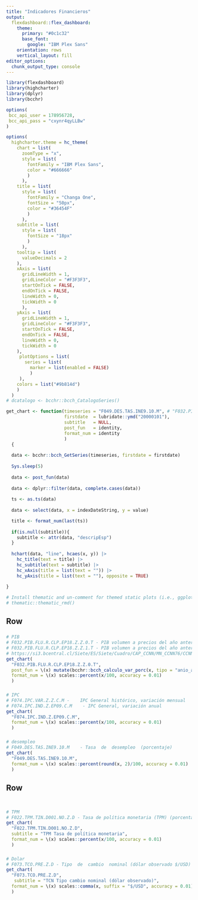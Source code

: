 ```yaml
---
title: "Indicadores Financieros"
output: 
  flexdashboard::flex_dashboard:
    theme:
      primary: "#0c1c32"
      base_font:
        google: "IBM Plex Sans"
    orientation: rows
    vertical_layout: fill
editor_options: 
  chunk_output_type: console
---
```


```r
library(flexdashboard)
library(highcharter)
library(dplyr)
library(bcchr)

options(
 bcc_api_user = 178956728,
 bcc_api_pass = "cxynr4qyLLBw"
)

options(
  highcharter.theme = hc_theme(
    chart = list(
      zoomType = "x",
      style = list(
        fontFamily = "IBM Plex Sans",
        color = "#666666"
        )
      ),
    title = list(
      style = list(
        fontFamily = "Changa One",
        fontSize = "50px",
        color = "#36454F"
        )
      ),
    subtitle = list(
      style = list(
        fontSize = "18px"
        )
      ),
    tooltip = list(
      valueDecimals = 2
    ),
    xAxis = list(
      gridLineWidth = 1,
      gridLineColor = "#F3F3F3",
      startOnTick = FALSE,
      endOnTick = FALSE,
      lineWidth = 0,
      tickWidth = 0
      ),
    yAxis = list(
      gridLineWidth = 1,
      gridLineColor = "#F3F3F3",
      startOnTick = FALSE,
      endOnTick = FALSE,
      lineWidth = 0,
      tickWidth = 0
    ),
     plotOptions = list(
       series = list(
         marker = list(enabled = FALSE)
         )
     ),
    colors = list("#9b814d")
    )
  )
# dcatalogo <- bcchr::bcch_CatalogoSeries()

get_chart <- function(timeseries = "F049.DES.TAS.INE9.10.M", # "F032.PIB.FLU.R.CLP.EP18.Z.Z.0.T",
                      firstdate  = lubridate::ymd("20000101"),
                      subtitle   = NULL,
                      post_fun   = identity,
                      format_num = identity
                      )
  {
  
  data <- bcchr::bcch_GetSeries(timeseries, firstdate = firstdate)
  
  Sys.sleep(5)
  
  data <- post_fun(data)
  
  data <- dplyr::filter(data, complete.cases(data))
  
  ts <- as.ts(data)
  
  data <- select(data, x = indexDateString, y = value)

  title <- format_num(last(ts))
  
  if(is.null(subtitle)){
    subtitle <- attr(data, "descripEsp")
  }
  
  hchart(data, "line", hcaes(x, y)) |>
    hc_title(text = title) |>
    hc_subtitle(text = subtitle) |>
    hc_xAxis(title = list(text = "")) |>
    hc_yAxis(title = list(text = ""), opposite = TRUE) 
  
}

# Install thematic and un-comment for themed static plots (i.e., ggplot2)
# thematic::thematic_rmd()
```

Row 
-----------------------------------------------------------------------

###

```r
# PIB
# F032.PIB.FLU.R.CLP.EP18.Z.Z.0.T - PIB volumen a precios del año anterior encadenado
# F032.PIB.FLU.R.CLP.EP18.Z.Z.1.T - PIB volumen a precios del año anterior encadenado (desestacionalizado)
# https://si3.bcentral.cl/Siete/ES/Siete/Cuadro/CAP_CCNN/MN_CCNN76/CCNN2018_P0_V2/637801082315858005?cbFechaInicio=2013&cbFechaTermino=2022&cbFrecuencia=QUARTERLY&cbCalculo=YTYPCT&cbFechaBase=
get_chart(
  "F032.PIB.FLU.R.CLP.EP18.Z.Z.0.T", 
  post_fun = \(x) mutate(bcchr::bcch_calculo_var_porc(x, tipo = "anio_anterior"), value = 100 * value),
  format_num = \(x) scales::percent(x/100, accuracy = 0.01)
  )
```

###

```r
# IPC
# F074.IPC.VAR.Z.Z.C.M -	IPC General histórico, variación mensual
# F074.IPC.IND.Z.EP09.C.M	 - IPC General, variación anual
get_chart(
  "F074.IPC.IND.Z.EP09.C.M", 
  format_num = \(x) scales::percent(x/100, accuracy = 0.01)
  )
```

###

```r
# desempleo
# F049.DES.TAS.INE9.10.M	- Tasa  de  desempleo  (porcentaje)
get_chart(
  "F049.DES.TAS.INE9.10.M",
  format_num = \(x) scales::percent(round(x, 2)/100, accuracy = 0.01)
  )
```

Row
-----------------------------------------------------------------------

###

```r

```

###

```r
# TPM
# F022.TPM.TIN.D001.NO.Z.D - Tasa de política monetaria (TPM) (porcentaje)
get_chart(
  "F022.TPM.TIN.D001.NO.Z.D",
  subtitle = "TPM Tasa de política monetaria",
  format_num = \(x) scales::percent(x/100, accuracy = 0.01)
  )
```

###

```r
# Dolar
# F073.TCO.PRE.Z.D - Tipo  de  cambio  nominal (dólar observado $/USD)        
get_chart(
  "F073.TCO.PRE.Z.D",
   subtitle = "TCN Tipo cambio nominal (dólar observado)",
  format_num = \(x) scales::comma(x, suffix = "$/USD", accuracy = 0.01)
  )
```


